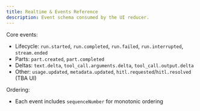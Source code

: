 ```yaml
---
title: Realtime & Events Reference
description: Event schema consumed by the UI reducer.
---
```


Core events:

- Lifecycle: `run.started`, `run.completed`, `run.failed`, `run.interrupted`, `stream.ended`
- Parts: `part.created`, `part.completed`
- Deltas: `text.delta`, `tool_call.arguments.delta`, `tool_call.output.delta`
- Other: `usage.updated`, `metadata.updated`, `hitl.requested`/`hitl.resolved` (TBA UI)

Ordering:

- Each event includes `sequenceNumber` for monotonic ordering
